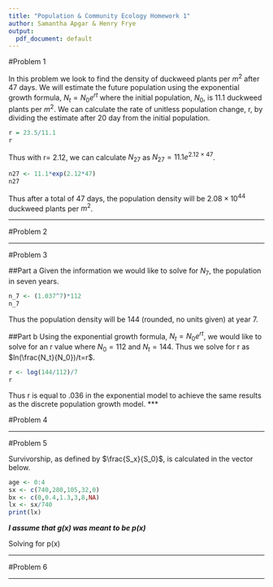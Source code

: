 ```yaml
---
title: "Population & Community Ecology Homework 1"
author: Samantha Apgar & Henry Frye
output: 
  pdf_document: default
---
```


#Problem 1

In this problem we look to find the density of duckweed plants per $m^2$ after 47 days. We will estimate the future population using the exponential growth formula, $N_t = N_0 e^{rt}$ where the initial population, $N_0$, is 11.1 duckweed plants per $m^2$.  We can calculate the rate of unitless population change, r, by dividing the estimate after 20 day from the initial population.

```r
r = 23.5/11.1
r
```

Thus with r= 2.12, we can calculate $N_{27}$ as $N_{27} = 11.1 e^{2.12\times47}$.

```r
n27 <- 11.1*exp(2.12*47)
n27
```

Thus after a total of 47 days, the population density will be $2.08\times10^{44}$ duckweed plants per $m^2$.

***

#Problem 2



***

#Problem 3

##Part a 
Given the information we would like to solve for $N_7$, the population in seven years.

```r
n_7 <- (1.037^7)*112
n_7
```

Thus the population density will be 144 (rounded, no units given) at year 7.

##Part b
Using the exponential growth formula, $N_t = N_0 e^{rt}$, we would like to
solve for an r value where $N_0 = 112$ and $N_t = 144$. Thus we solve for r as $ln(\frac{N_t}{N_0})/t=r$.  

```r
r <- log(144/112)/7
r
```

Thus r is equal to .036 in the exponential model to  achieve the same results as the discrete population growth model.
***

#Problem 4

***

#Problem 5

Survivorship, as defined by $\frac{S_x}{S_0}$, is calculated in the vector below.
```r
age <- 0:4
sx <- c(740,280,105,32,0)
bx <- c(0,0.4,1.3,3,8,NA)
lx <- sx/740
print(lx)
```

***I assume that g(x) was meant to be p(x)***

Solving for p(x)


***

#Problem 6


***
